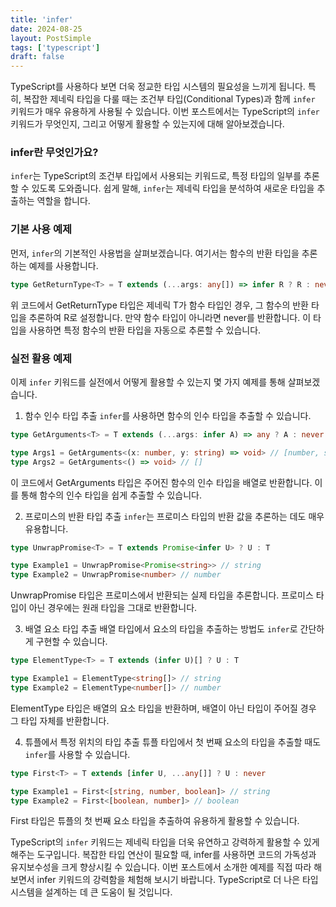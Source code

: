 ```yaml
---
title: 'infer'
date: 2024-08-25
layout: PostSimple
tags: ['typescript']
draft: false
---
```


TypeScript를 사용하다 보면 더욱 정교한 타입 시스템의 필요성을 느끼게 됩니다. 특히, 복잡한 제네릭 타입을 다룰 때는 조건부 타입(Conditional Types)과 함께 `infer` 키워드가 매우 유용하게 사용될 수 있습니다. 이번 포스트에서는 TypeScript의 `infer` 키워드가 무엇인지, 그리고 어떻게 활용할 수 있는지에 대해 알아보겠습니다.

### infer란 무엇인가요?

`infer`는 TypeScript의 조건부 타입에서 사용되는 키워드로, 특정 타입의 일부를 추론할 수 있도록 도와줍니다. 쉽게 말해, `infer`는 제네릭 타입을 분석하여 새로운 타입을 추출하는 역할을 합니다.

### 기본 사용 예제

먼저, `infer`의 기본적인 사용법을 살펴보겠습니다. 여기서는 함수의 반환 타입을 추론하는 예제를 사용합니다.

```typescript
type GetReturnType<T> = T extends (...args: any[]) => infer R ? R : never
```

위 코드에서 GetReturnType 타입은 제네릭 T가 함수 타입인 경우, 그 함수의 반환 타입을 추론하여 R로 설정합니다. 만약 함수 타입이 아니라면 never를 반환합니다. 이 타입을 사용하면 특정 함수의 반환 타입을 자동으로 추론할 수 있습니다.

### 실전 활용 예제

이제 `infer` 키워드를 실전에서 어떻게 활용할 수 있는지 몇 가지 예제를 통해 살펴보겠습니다.

1. 함수 인수 타입 추출
   `infer`를 사용하면 함수의 인수 타입을 추출할 수 있습니다.

```typescript
type GetArguments<T> = T extends (...args: infer A) => any ? A : never

type Args1 = GetArguments<(x: number, y: string) => void> // [number, string]
type Args2 = GetArguments<() => void> // []
```

이 코드에서 GetArguments 타입은 주어진 함수의 인수 타입을 배열로 반환합니다. 이를 통해 함수의 인수 타입을 쉽게 추출할 수 있습니다.

2. 프로미스의 반환 타입 추출
   `infer`는 프로미스 타입의 반환 값을 추론하는 데도 매우 유용합니다.

```typescript
type UnwrapPromise<T> = T extends Promise<infer U> ? U : T

type Example1 = UnwrapPromise<Promise<string>> // string
type Example2 = UnwrapPromise<number> // number
```

UnwrapPromise 타입은 프로미스에서 반환되는 실제 타입을 추론합니다. 프로미스 타입이 아닌 경우에는 원래 타입을 그대로 반환합니다.

3. 배열 요소 타입 추출
   배열 타입에서 요소의 타입을 추출하는 방법도 `infer`로 간단하게 구현할 수 있습니다.

```typescript
type ElementType<T> = T extends (infer U)[] ? U : T

type Example1 = ElementType<string[]> // string
type Example2 = ElementType<number[]> // number
```

ElementType 타입은 배열의 요소 타입을 반환하며, 배열이 아닌 타입이 주어질 경우 그 타입 자체를 반환합니다.

4. 튜플에서 특정 위치의 타입 추출
   튜플 타입에서 첫 번째 요소의 타입을 추출할 때도 `infer`를 사용할 수 있습니다.

```typescript
type First<T> = T extends [infer U, ...any[]] ? U : never

type Example1 = First<[string, number, boolean]> // string
type Example2 = First<[boolean, number]> // boolean
```

First 타입은 튜플의 첫 번째 요소 타입을 추출하여 유용하게 활용할 수 있습니다.

TypeScript의 `infer` 키워드는 제네릭 타입을 더욱 유연하고 강력하게 활용할 수 있게 해주는 도구입니다. 복잡한 타입 연산이 필요할 때, infer를 사용하면 코드의 가독성과 유지보수성을 크게 향상시킬 수 있습니다. 이번 포스트에서 소개한 예제를 직접 따라 해보면서 infer 키워드의 강력함을 체험해 보시기 바랍니다. TypeScript로 더 나은 타입 시스템을 설계하는 데 큰 도움이 될 것입니다.
